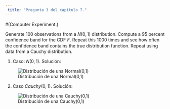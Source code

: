 ```yaml
---
 title: "Pregunta 3 del capítulo 7."
---
```


#(Computer Experiment.)

Generate 100 observations from a $N(0,1)$ distribution. Compute a 95 percent conﬁdence band for the CDF $F$. Repeat this 1000 times and see how often the conﬁdence band contains the true distribution function. Repeat using data from a Cauchy distribution.


1) Caso: $N(0,1)$. Solución: 

![Distribución de una Normal(0,1)](DNormal01.png)


2) Caso $Cauchy(0,1)$. Solución:


![Distribución de una Cauchy(0,1)](Cauchy01.png)
